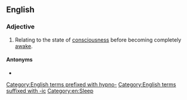==English==

===Adjective===
{{en-adj|-}}

# Relating to the state of [[consciousness]] before becoming completely [[awake]].

====Antonyms====
* {{l|en|hypnagogic}}

[[Category:English terms prefixed with hypno-]]
[[Category:English terms suffixed with -ic]]
[[Category:en:Sleep]]